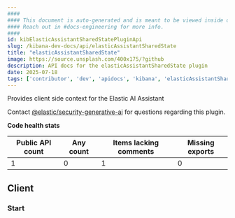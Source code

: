 ```yaml
---
####
#### This document is auto-generated and is meant to be viewed inside our experimental, new docs system.
#### Reach out in #docs-engineering for more info.
####
id: kibElasticAssistantSharedStatePluginApi
slug: /kibana-dev-docs/api/elasticAssistantSharedState
title: "elasticAssistantSharedState"
image: https://source.unsplash.com/400x175/?github
description: API docs for the elasticAssistantSharedState plugin
date: 2025-07-18
tags: ['contributor', 'dev', 'apidocs', 'kibana', 'elasticAssistantSharedState']
---
```


Provides client side context for the Elastic AI Assistant

Contact [@elastic/security-generative-ai](https://github.com/orgs/elastic/teams/security-generative-ai) for questions regarding this plugin.

**Code health stats**

| Public API count  | Any count | Items lacking comments | Missing exports |
|-------------------|-----------|------------------------|-----------------|
| 1 | 0 | 1 | 0 |

## Client

### Start
<DocDefinitionList data={[elasticAssistantSharedStateObj.client.start]}/>

